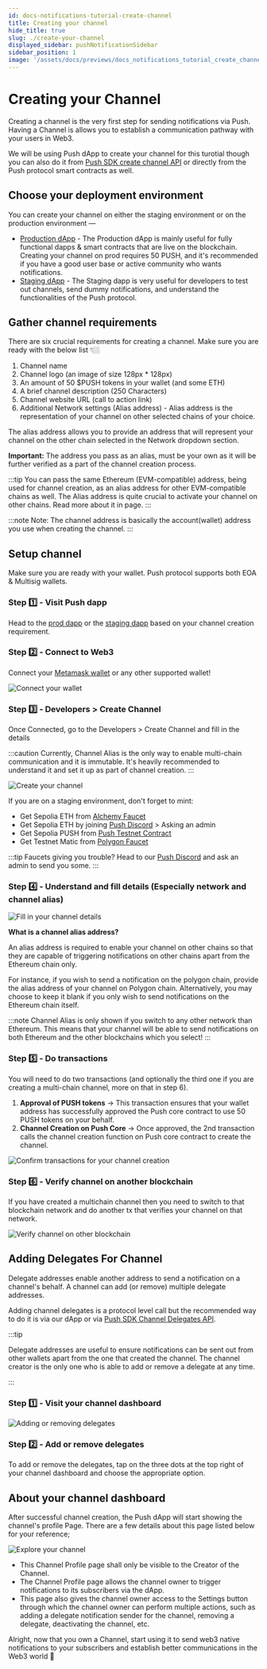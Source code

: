 ```yaml
---
id: docs-notifications-tutorial-create-channel
title: Creating your channel
hide_title: true
slug: ./create-your-channel
displayed_sidebar: pushNotificationSidebar
sidebar_position: 1
image: '/assets/docs/previews/docs_notifications_tutorial_create_channel--creating_your_channel.png'
---
```


# Creating your Channel

Creating a channel is the very first step for sending notifications via Push. Having a Channel is allows you to establish a communication pathway with your users in Web3.

We will be using Push dApp to create your channel for this turotial though you can also do it from [Push SDK create channel API](docs/notifications/build/create-channel/) or directly from the Push protocol smart contracts as well.

<head>
  <title>{`Create Channel | Tutorial | Push Notifications | Push Documentation`}</title>
</head>

## Choose your deployment environment

You can create your channel on either the staging environment or on the production environment —

- [Production dApp](https://app.push.org/dashboard) - The Production dApp is mainly useful for fully functional dapps & smart contracts that are live on the blockchain. Creating your channel on prod requires 50 PUSH, and it's recommended if you have a good user base or active community who wants notifications.
- [Staging dApp](https://staging.push.org/dashboard) - The Staging dapp is very useful for developers to test out channels, send dummy notifications, and understand the functionalities of the Push protocol.

## Gather channel requirements

There are six crucial requirements for creating a channel. Make sure you are ready with the below list 👇🏼

1. Channel name
2. Channel logo (an image of size 128px \* 128px)
3. An amount of 50 $PUSH tokens in your wallet (and some ETH)
4. A brief channel description (250 Characters)
5. Channel website URL (call to action link)
6. Additional Network settings (Alias address) - Alias address is the representation of your channel on other selected chains of your choice.

The alias address allows you to provide an address that will represent your channel on the other chain selected in the Network dropdown section.

**Important:** The address you pass as an alias, must be your own as it will be further verified as a part of the channel creation process.

:::tip
You can pass the same Ethereum (EVM-compatible) address, being used for channel creation, as an alias address for other EVM-compatible chains as well.
The Alias address is quite crucial to activate your channel on other chains. Read more about it in page.
:::

:::note
Note: The channel address is basically the account(wallet) address you use when creating the channel.
:::

## Setup channel

Make sure you are ready with your wallet. Push protocol supports both EOA & Multisig wallets.

### Step 1️⃣ - Visit Push dapp

Head to the [prod dapp](https://app.push.org/dashboard) or the [staging dapp](https://staging.push.org/dashboard) based on your channel creation requirement.

### Step 2️⃣ - Connect to Web3

Connect your [Metamask wallet](https://metamask.io) or any other supported wallet!

![Connect your wallet](/assets/docs/notifications/tutorials/tutorial-create-channel/connectWallet.png 'Representation of how to connect your web3 wallet')

### Step 3️⃣ - Developers > Create Channel

Once Connected, go to the Developers > Create Channel and fill in the details

:::caution
Currently, Channel Alias is the only way to enable multi-chain communication and it is immutable. It's heavily recommended to understand it and set it up as part of channel creation.
:::

![Create your channel](/assets/docs/notifications/tutorials/tutorial-create-channel/createYourChannel.png 'Representation of how to start creating your channel')

If you are on a staging environment, don't forget to mint:

- Get Sepolia ETH from [Alchemy Faucet](https://sepoliafaucet.com/)
- Get Sepolia ETH by joining [Push Discord](https://discord.gg/pushprotocol) > Asking an admin
- Get Sepolia PUSH from [Push Testnet Contract](https://sepolia.etherscan.io/token/0x37c779a1564DCc0e3914aB130e0e787d93e21804#writeContract#F5)
- Get Testnet Matic from [Polygon Faucet](https://faucet.polygon.technology/)

:::tip
Faucets giving you trouble? Head to our [Push Discord](https://discord.gg/pushprotocol 'Join Push Discord channel') and ask an admin to send you some.
:::

### Step 4️⃣ - Understand and fill details (Especially network and channel alias)

![Fill in your channel details](/assets/docs/notifications/tutorials/tutorial-create-channel/createChannelAlias.png 'Representation of details you need to fill for your channel including channel alias')

**What is a channel alias address?**

An alias address is required to enable your channel on other chains so that they are capable of triggering notifications on other chains apart from the Ethereum chain only.

For instance, if you wish to send a notification on the polygon chain, provide the alias address of your channel on Polygon chain. Alternatively, you may choose to keep it blank if you only wish to send notifications on the Ethereum chain itself.

:::note
Channel Alias is only shown if you switch to any other network than Ethereum. This means that your channel will be able to send notifications on both Ethereum and the other blockchains which you select!
:::

### Step 5️⃣ - Do transactions

You will need to do two transactions (and optionally the third one if you are creating a multi-chain channel, more on that in step 6).

1. **Approval of PUSH tokens** -> This transaction ensures that your wallet address has successfully approved the Push core contract to use 50 PUSH tokens on your behalf.
2. **Channel Creation on Push Core** -> Once approved, the 2nd transaction calls the channel creation function on Push core contract to create the channel.

![Confirm transactions for your channel creation](/assets/docs/notifications/tutorials/tutorial-create-channel/confirmTransaction.png 'Representation of confirm transactions screen during your channel creation process')

### Step 6️⃣ - Verify channel on another blockchain

If you have created a multichain channel then you need to switch to that blockchain network and do another tx that verifies your channel on that network.

![Verify channel on other blockchain](/assets/docs/notifications/tutorials/tutorial-create-channel/verifyChannel.png 'Representation of how to verify channel on other blockchain')

## Adding Delegates For Channel

Delegate addresses enable another address to send a notification on a channel's behalf. A channel can add (or remove) multiple delegate addresses.

Adding channel delegates is a protocol level call but the recommended way to do it is via our dApp or via [Push SDK Channel Delegates API](/docs/notifications/01-build/06-Develop-Channel-Delegates.mdx 'API for adding channel delegates').

:::tip

Delegate addresses are useful to ensure notifications can be sent out from other wallets apart from the one that created the channel. The channel creator is the only one who is able to add or remove a delegate at any time.

:::

### Step 1️⃣ - Visit your channel dashboard

![Adding or removing delegates](/assets/docs/notifications/tutorials/tutorial-create-channel/channelDelegates.png 'Representation of how a developer can add or remove delegates from their channel via channel dashboard')

### Step 2️⃣ - Add or remove delegates

To add or remove the delegates, tap on the three dots at the top right of your channel dashboard and choose the appropriate option.

## About your channel dashboard

After successful channel creation, the Push dApp will start showing the channel's profile Page. There are a few details about this page listed below for your reference;

![Explore your channel](/assets/docs/notifications/tutorials/tutorial-create-channel/knowYourChannel.png 'Representation of how channel dashboard looks to the developer after channel is successfully created')

- This Channel Profile page shall only be visible to the Creator of the Channel.
- The Channel Profile page allows the channel owner to trigger notifications to its subscribers via the dApp.
- This page also gives the channel owner access to the Settings button through which the channel owner can perform multiple actions, such as adding a delegate notification sender for the channel, removing a delegate, deactivating the channel, etc.

Alright, now that you own a Channel, start using it to send web3 native notifications to your subscribers and establish better communications in the Web3 world 🥳

